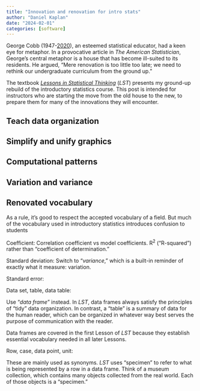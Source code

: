 ```yaml
---
title: "Innovation and renovation for intro stats"
author: "Daniel Kaplan"
date: "2024-02-01"
categories: [software]
---
```


George Cobb (1947-[2020](https://magazine.amstat.org/blog/2020/07/01/remembering-george-cobb-1947-2020/)), an esteemed statistical educator, had a keen eye for metaphor. In a provocative article in *The American Statistician*, George's central metaphor is a house that has become ill-suited to its residents. He argued, "Mere renovation is too little too late; we need to rethink our undergraduate curriculum from the ground up."

The textbook [*Lessons in Statistical Thinking*](https://dtkaplan.github.io/Lessons-in-statistical-thinking/) (*LST*) presents my ground-up rebuild of the introductory statistics course. This post is intended for instructors who are starting the move from the old house to the new, to prepare them for many of the innovations they will encounter.

## Teach data organization

## Simplify and unify graphics

## Computational patterns

## Variation and variance

## Renovated vocabulary

As a rule, it's good to respect the accepted vocabulary of a field. But much of the vocabulary used in introductory statistics introduces confusion to students

Coefficient:
Correlation coefficient vs model coefficients. R^2^ ("R-squared") rather than "coefficient of determination." 

Standard deviation:
Switch to "*variance*," which is a built-in reminder of exactly what it measure: variation.  

Standard error:

Data set, table, data table:

Use "*data frame*" instead. In *LST*, data frames always satisfy the principles of "tidy" data organization. In contrast, a "table" is a summary of data for the human reader, which can be organized in whatever way best serves the purpose of communication with the reader.

Data frames are covered in the first Lesson of *LST* because they establish essential vocabulary needed in all later Lessons.

Row, case, data point, unit:

These are mainly used as synonyms. *LST* uses "specimen" to refer to what is being represented by a row in a data frame. Think of a museum collection, which contains many objects collected from the real world. Each of those objects is a "specimen."


